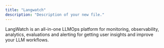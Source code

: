 ```yaml
---
title: "Langwatch"
description: "Description of your new file."
---
```


LangWatch is an all-in-one LLMOps platform for monitoring, observability, analytics, evaluations and alerting for getting user insights and improve your LLM workflows.